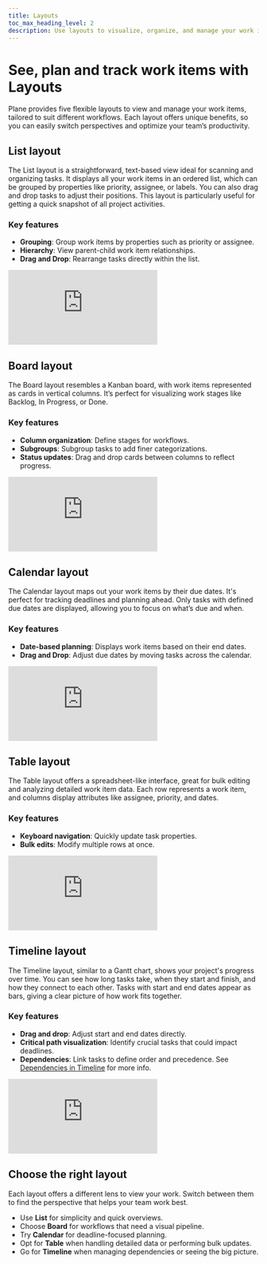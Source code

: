 ```yaml
---
title: Layouts
toc_max_heading_level: 2
description: Use layouts to visualize, organize, and manage your work items based on your team's workflow preferences.
---
```


# See, plan and track work items with Layouts

Plane provides five flexible layouts to view and manage your work items, tailored to suit different workflows. Each layout offers unique benefits, so you can easily switch perspectives and optimize your team’s productivity.

## List layout

The List layout is a straightforward, text-based view ideal for scanning and organizing tasks. It displays all your work items in an ordered list, which can be grouped by properties like priority, assignee, or labels. You can also drag and drop tasks to adjust their positions. This layout is particularly useful for getting a quick snapshot of all project activities.

### Key features

- **Grouping**: Group work items by properties such as priority or assignee.
- **Hierarchy**: View parent-child work item relationships.
- **Drag and Drop**: Rearrange tasks directly within the list.

<div style={{ position: "relative", paddingBottom: "calc(56.67989417989418% + 41px)", height: "0", width: "100%" }}>
  <iframe
    src="https://demo.arcade.software/aMn1AOJX3fr7pRLQmGVJ?embed&embed_mobile=tab&embed_desktop=inline&show_copy_link=true"
    frameborder="0"
    loading="lazy"
    webkitallowfullscreen
    mozallowfullscreen
    allowfullscreen
    style={{ position: "absolute", top: "0", left: "0", width: "100%", height: "100%", colorScheme: "light" }}
    title="Set up your workspace"
  ></iframe>
</div>

## Board layout

The Board layout resembles a Kanban board, with work items represented as cards in vertical columns. It’s perfect for visualizing work stages like Backlog, In Progress, or Done.

### Key features

- **Column organization**: Define stages for workflows.
- **Subgroups**: Subgroup tasks to add finer categorizations.
- **Status updates**: Drag and drop cards between columns to reflect progress.

<div style={{ position: "relative", paddingBottom: "calc(56.67989417989418% + 41px)", height: "0", width: "100%" }}>
  <iframe
    src="https://demo.arcade.software/OLwTdTUp6uyusI32iidp?embed&embed_mobile=tab&embed_desktop=inline&show_copy_link=true"
    frameborder="0"
    loading="lazy"
    webkitallowfullscreen
    mozallowfullscreen
    allowfullscreen
    style={{ position: "absolute", top: "0", left: "0", width: "100%", height: "100%", colorScheme: "light" }}
    title="Set up your workspace"
  ></iframe>
</div>

## Calendar layout

The Calendar layout maps out your work items by their due dates. It's perfect for tracking deadlines and planning ahead. Only tasks with defined due dates are displayed, allowing you to focus on what’s due and when.

### Key features

- **Date-based planning**: Displays work items based on their end dates.
- **Drag and Drop**: Adjust due dates by moving tasks across the calendar.

<div style={{ position: "relative", paddingBottom: "calc(56.67989417989418% + 41px)", height: "0", width: "100%" }}>
  <iframe
    src="https://demo.arcade.software/XGoIilNP1NOlUYt9lAAb?embed&embed_mobile=tab&embed_desktop=inline&show_copy_link=true"
    frameborder="0"
    loading="lazy"
    webkitallowfullscreen
    mozallowfullscreen
    allowfullscreen
    style={{ position: "absolute", top: "0", left: "0", width: "100%", height: "100%", colorScheme: "light" }}
    title="Set up your workspace"
  ></iframe>
</div>

## Table layout

The Table layout offers a spreadsheet-like interface, great for bulk editing and analyzing detailed work item data. Each row represents a work item, and columns display attributes like assignee, priority, and dates.

### Key features

- **Keyboard navigation**: Quickly update task properties.
- **Bulk edits**: Modify multiple rows at once.

<div style={{ position: "relative", paddingBottom: "calc(56.67989417989418% + 41px)", height: "0", width: "100%" }}>
  <iframe
    src="https://demo.arcade.software/TSIc61SiRJavqKmnvmG4?embed&embed_mobile=tab&embed_desktop=inline&show_copy_link=true"
    frameborder="0"
    loading="lazy"
    webkitallowfullscreen
    mozallowfullscreen
    allowfullscreen
    style={{ position: "absolute", top: "0", left: "0", width: "100%", height: "100%", colorScheme: "light" }}
    title="Set up your workspace"
  ></iframe>
</div>

## Timeline layout

The Timeline layout, similar to a Gantt chart, shows your project's progress over time. You can see how long tasks take, when they start and finish, and how they connect to each other. Tasks with start and end dates appear as bars, giving a clear picture of how work fits together.

### Key features

- **Drag and drop**: Adjust start and end dates directly.
- **Critical path visualization**: Identify crucial tasks that could impact deadlines.
- **Dependencies**: Link tasks to define order and precedence. See [Dependencies in Timeline](/core-concepts/issues/timeline-dependency) for more info.

<div style={{ position: "relative", paddingBottom: "calc(56.67989417989418% + 41px)", height: "0", width: "100%" }}>
  <iframe
    src="https://demo.arcade.software/r1R9tGYjkMO0ljiRnmLr?embed&embed_mobile=tab&embed_desktop=inline&show_copy_link=true"
    frameborder="0"
    loading="lazy"
    webkitallowfullscreen
    mozallowfullscreen
    allowfullscreen
    style={{ position: "absolute", top: "0", left: "0", width: "100%", height: "100%", colorScheme: "light" }}
    title="Set up your workspace"
  ></iframe>
</div>

## Choose the right layout

Each layout offers a different lens to view your work. Switch between them to find the perspective that helps your team work best.

- Use **List** for simplicity and quick overviews.
- Choose **Board** for workflows that need a visual pipeline.
- Try **Calendar** for deadline-focused planning.
- Opt for **Table** when handling detailed data or performing bulk updates.
- Go for **Timeline** when managing dependencies or seeing the big picture.
